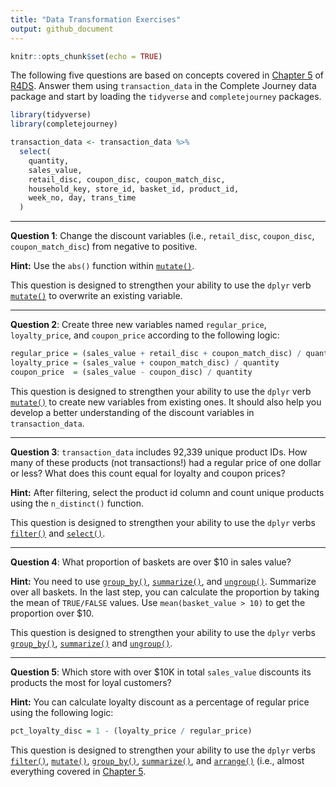 ```yaml
---
title: "Data Transformation Exercises"
output: github_document
---
```


```r
knitr::opts_chunk$set(echo = TRUE)
```

The following five questions are based on concepts covered in 
[Chapter 5][chapter 5] of [R4DS][r4ds]. Answer them using `transaction_data` in
the Complete Journey data package and start by loading the `tidyverse` and 
`completejourney` packages.

```r
library(tidyverse)
library(completejourney)

transaction_data <- transaction_data %>% 
  select(
    quantity,
    sales_value, 
    retail_disc, coupon_disc, coupon_match_disc,
    household_key, store_id, basket_id, product_id, 
    week_no, day, trans_time
  )
```

---

**Question 1**: Change the discount variables (i.e., `retail_disc`, 
`coupon_disc`, `coupon_match_disc`) from negative to positive. 

**Hint:** Use the `abs()` function within [`mutate()`][mutate]. 

This question is designed to strengthen your ability to use the `dplyr` 
verb [`mutate()`][mutate] to overwrite an existing variable.

---

**Question 2**: Create three new variables named `regular_price`, 
`loyalty_price`, and `coupon_price` according to the following logic:

```r
regular_price = (sales_value + retail_disc + coupon_match_disc) / quantity
loyalty_price = (sales_value + coupon_match_disc) / quantity
coupon_price  = (sales_value - coupon_disc) / quantity
```


This question is designed to strengthen your ability to use the `dplyr` verb 
[`mutate()`][mutate] to create new variables from existing ones. It should also
help you develop a better understanding of the discount variables in 
`transaction_data`.

---

**Question 3**: `transaction_data` includes 92,339 unique product IDs. How many 
of these products (not transactions!) had a regular price of one dollar or less? 
What does this count equal for loyalty and coupon prices? 

**Hint:** After filtering, select the product id column and count unique 
products using the `n_distinct()` function. 

This question is designed to strengthen your ability to use the `dplyr` verbs 
[`filter()`][filter] and [`select()`][select].

---

**Question 4**: What proportion of baskets are over $10 in sales value? 

**Hint:** You need to use [`group_by()`][summarize], [`summarize()`][summarize], 
and [`ungroup()`][ungroup]. Summarize over all baskets. In the last step, you 
can calculate the proportion by taking the mean of `TRUE/FALSE` values. Use 
`mean(basket_value > 10)` to get the proportion over $10. 

This question is designed to strengthen your ability to use the `dplyr` verbs 
[`group_by()`][summarize], [`summarize()`][summarize] and [`ungroup()`][ungroup].

---

**Question 5**: Which store with over $10K in total `sales_value` discounts its 
products the most for loyal customers? 

**Hint:** You can calculate loyalty discount as a percentage of regular price 
using the following logic:

```r
pct_loyalty_disc = 1 - (loyalty_price / regular_price)
```

This question is designed to strengthen your ability to use the `dplyr` verbs 
[`filter()`][filter], [`mutate()`][mutate], [`group_by()`][summarize], 
[`summarize()`][summarize], and [`arrange()`][arrange] (i.e., 
almost everything covered in [Chapter 5][chapter 5].

[chapter 5]: http://r4ds.had.co.nz/transform.html
[r4ds]: http://r4ds.had.co.nz/
[arrange]: http://r4ds.had.co.nz/transform.html#arrange-rows-with-arrange
[select]: http://r4ds.had.co.nz/transform.html#select-columns-with-select
[mutate]: http://r4ds.had.co.nz/transform.html#add-new-variables-with-mutate
[filter]: http://r4ds.had.co.nz/transform.html#filter-rows-with-filter
[summarize]: http://r4ds.had.co.nz/transform.html#grouped-summaries-with-summarise
[ungroup]: http://r4ds.had.co.nz/transform.html#ungrouping